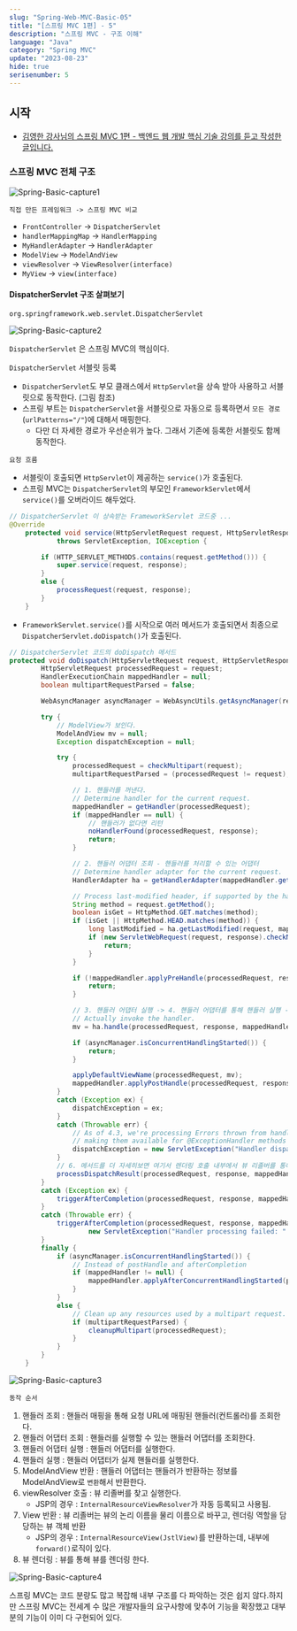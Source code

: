 ```yaml
---
slug: "Spring-Web-MVC-Basic-05"
title: "[스프링 MVC 1편] - 5"
description: "스프링 MVC - 구조 이해"
language: "Java"
category: "Spring MVC"
update: "2023-08-23"
hide: true
serisenumber: 5
---
```


## 시작

- [김영한 강사님의 스프링 MVC 1편 - 백엔드 웹 개발 핵심 기술 강의를 듣고 작성한 글입니다.](https://www.inflearn.com/course/%EC%8A%A4%ED%94%84%EB%A7%81-mvc-1)

### 스프링 MVC 전체 구조

![Spring-Basic-capture1](/snippets/springBasic/section5/capture1.png)

`직접 만든 프레임워크 -> 스프링 MVC 비교`
- `FrontController` -> `DispatcherServlet`
- `handlerMappingMap` -> `HandlerMapping`
- `MyHandlerAdapter` -> `HandlerAdapter`
- `ModelView` -> `ModelAndView`
- `viewResolver` -> `ViewResolver(interface)`
- `MyView` -> `view(interface)`

#### DispatcherServlet 구조 살펴보기

`org.springframework.web.servlet.DispatcherServlet`

![Spring-Basic-capture2](/snippets/springBasic/section5/capture2.png)

`DispatcherServlet` 은 스프링 MVC의 핵심이다.

`DispatcherServlet` 서블릿 등록
- `DispatcherServlet`도 부모 클래스에서 `HttpServlet`을 상속 받아 사용하고 서블릿으로 동작한다. (그림 참조)
- 스프링 부트는 `DispatcherServlet`을 서블릿으로 자동으로 등록하면서 `모든 경로`(`urlPatterns="/"`)에 대해서 매핑한다.
    - 다만 더 자세한 경로가 우선순위가 높다. 그래서 기존에 등록한 서블릿도 함께 동작한다.

`요청 흐름`
- 서블릿이 호출되면 `HttpServlet`이 제공하는 `service()`가 호출된다.
- 스프링 MVC는 `DispatcherServlet`의 부모인 `FrameworkServlet`에서 `service()`를 오버라이드 해두었다.
```java
// DispatcherServlet 이 상속받는 FrameworkServlet 코드중 ...
@Override
	protected void service(HttpServletRequest request, HttpServletResponse response)
			throws ServletException, IOException {

		if (HTTP_SERVLET_METHODS.contains(request.getMethod())) {
			super.service(request, response);
		}
		else {
			processRequest(request, response);
		}
	}
```
- `FrameworkServlet.service()`를 시작으로 여러 메서드가 호출되면서 최종으로 `DispatcherServlet.doDispatch()`가 호출된다.
```java
// DispatcherServlet 코드의 doDispatch 메서드
protected void doDispatch(HttpServletRequest request, HttpServletResponse response) throws Exception {
		HttpServletRequest processedRequest = request;
		HandlerExecutionChain mappedHandler = null;
		boolean multipartRequestParsed = false;

		WebAsyncManager asyncManager = WebAsyncUtils.getAsyncManager(request);

		try {
            // ModelView가 보인다.
			ModelAndView mv = null;
			Exception dispatchException = null;

			try {
				processedRequest = checkMultipart(request);
				multipartRequestParsed = (processedRequest != request);

                // 1. 핸들러를 꺼낸다.
				// Determine handler for the current request.
				mappedHandler = getHandler(processedRequest);
				if (mappedHandler == null) {
                    // 핸들러가 없다면 리턴
					noHandlerFound(processedRequest, response);
					return;
				}

                // 2. 핸들러 어댑터 조회 - 핸들러를 처리할 수 있는 어댑터
				// Determine handler adapter for the current request.
				HandlerAdapter ha = getHandlerAdapter(mappedHandler.getHandler());

				// Process last-modified header, if supported by the handler.
				String method = request.getMethod();
				boolean isGet = HttpMethod.GET.matches(method);
				if (isGet || HttpMethod.HEAD.matches(method)) {
					long lastModified = ha.getLastModified(request, mappedHandler.getHandler());
					if (new ServletWebRequest(request, response).checkNotModified(lastModified) && isGet) {
						return;
					}
				}

				if (!mappedHandler.applyPreHandle(processedRequest, response)) {
					return;
				}

                // 3. 핸들러 어댑터 실행 -> 4. 핸들러 어댑터를 통해 핸들러 실행 -> 5. ModelAndView 반환
				// Actually invoke the handler.
				mv = ha.handle(processedRequest, response, mappedHandler.getHandler());

				if (asyncManager.isConcurrentHandlingStarted()) {
					return;
				}

				applyDefaultViewName(processedRequest, mv);
				mappedHandler.applyPostHandle(processedRequest, response, mv);
			}
			catch (Exception ex) {
				dispatchException = ex;
			}
			catch (Throwable err) {
				// As of 4.3, we're processing Errors thrown from handler methods as well,
				// making them available for @ExceptionHandler methods and other scenarios.
				dispatchException = new ServletException("Handler dispatch failed: " + err, err);
			}
            // 6. 메서드를 더 자세히보면 여기서 렌더링 호출 내부에서 뷰 리졸버를 통해 뷰를 찾고 뷰로 이동시켜 렌더링한다.
			processDispatchResult(processedRequest, response, mappedHandler, mv, dispatchException);
		}
		catch (Exception ex) {
			triggerAfterCompletion(processedRequest, response, mappedHandler, ex);
		}
		catch (Throwable err) {
			triggerAfterCompletion(processedRequest, response, mappedHandler,
					new ServletException("Handler processing failed: " + err, err));
		}
		finally {
			if (asyncManager.isConcurrentHandlingStarted()) {
				// Instead of postHandle and afterCompletion
				if (mappedHandler != null) {
					mappedHandler.applyAfterConcurrentHandlingStarted(processedRequest, response);
				}
			}
			else {
				// Clean up any resources used by a multipart request.
				if (multipartRequestParsed) {
					cleanupMultipart(processedRequest);
				}
			}
		}
	}
```

![Spring-Basic-capture3](/snippets/springBasic/section5/capture3.png)

`동작 순서`  
1. 핸들러 조회 : 핸들러 매핑을 통해 요청 URL에 매핑된 핸들러(컨트롤러)를 조회한다.
2. 핸들러 어댑터 조회 : 핸들러를 실행할 수 있는 핸들러 어댑터를 조회한다.
3. 핸들러 어댑터 실행 : 핸들러 어댑터를 실행한다.
4. 핸들러 실행 : 핸들러 어댑터가 실제 핸들러를 실행한다.
5. ModelAndView 반환 : 핸들러 어댑터는 핸들러가 반환하는 정보를 ModelAndView로 `변환`해서 반환한다.
6. viewResolver 호출 : 뷰 리졸버를 찾고 실행한다.  
    - JSP의 경우 : `InternalResourceViewResolver`가 자동 등록되고 사용됨.
7. View 반환 : 뷰 리졸버는 뷰의 논리 이름을 물리 이름으로 바꾸고, 렌더링 역할을 담당하는 뷰 객체 반환
    - JSP의 경우 : `InternalResourceView(JstlView)`를 반환하는데, 내부에 `forward()`로직이 있다.
8. 뷰 렌더링 : 뷰를 통해 뷰를 렌더링 한다.

![Spring-Basic-capture4](/snippets/springBasic/section5/capture4.png)

스프링 MVC는 코드 분량도 많고 복잡해 내부 구조를 다 파악하는 것은 쉽지 않다.하지만 스프링 MVC는 전세계 수 많은 개발자들의 요구사항에 맞추어 기능을 확장했고 대부분의 기능이 이미 다 구현되어 있다.